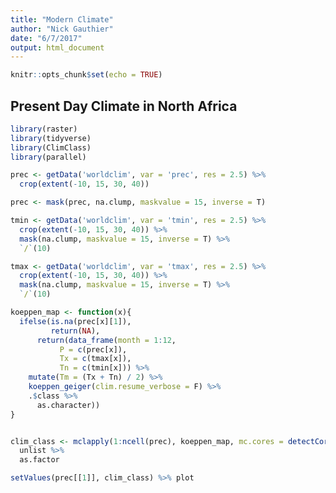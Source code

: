 ```yaml
---
title: "Modern Climate"
author: "Nick Gauthier"
date: "6/7/2017"
output: html_document
---
```


```r
knitr::opts_chunk$set(echo = TRUE)
```

## Present Day Climate in North Africa
```r
library(raster)
library(tidyverse)
library(ClimClass)
library(parallel)
```


```r
prec <- getData('worldclim', var = 'prec', res = 2.5) %>%
  crop(extent(-10, 15, 30, 40))

prec <- mask(prec, na.clump, maskvalue = 15, inverse = T)

tmin <- getData('worldclim', var = 'tmin', res = 2.5) %>%
  crop(extent(-10, 15, 30, 40)) %>%
  mask(na.clump, maskvalue = 15, inverse = T) %>%
  `/`(10)

tmax <- getData('worldclim', var = 'tmax', res = 2.5) %>%
  crop(extent(-10, 15, 30, 40)) %>%
  mask(na.clump, maskvalue = 15, inverse = T) %>%
  `/`(10)
```

```r
koeppen_map <- function(x){
  ifelse(is.na(prec[x][1]), 
         return(NA),
      return(data_frame(month = 1:12,
           P = c(prec[x]),
           Tx = c(tmax[x]),
           Tn = c(tmin[x])) %>%
    mutate(Tm = (Tx + Tn) / 2) %>%
    koeppen_geiger(clim.resume_verbose = F) %>%
    .$class %>%
      as.character))
}


clim_class <- mclapply(1:ncell(prec), koeppen_map, mc.cores = detectCores()-1) %>% 
  unlist %>%
  as.factor

setValues(prec[[1]], clim_class) %>% plot
```

